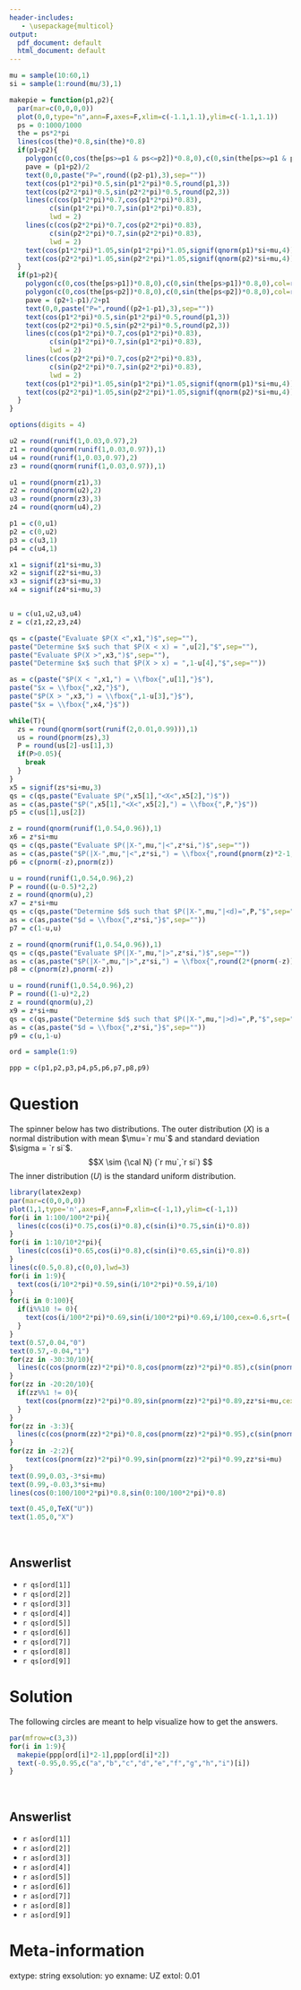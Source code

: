 ```yaml
---
header-includes:
   - \usepackage{multicol}
output:
  pdf_document: default
  html_document: default
---
```


```r
mu = sample(10:60,1)
si = sample(1:round(mu/3),1)

makepie = function(p1,p2){
  par(mar=c(0,0,0,0))
  plot(0,0,type="n",ann=F,axes=F,xlim=c(-1.1,1.1),ylim=c(-1.1,1.1))
  ps = 0:1000/1000
  the = ps*2*pi
  lines(cos(the)*0.8,sin(the)*0.8)
  if(p1<p2){
    polygon(c(0,cos(the[ps>=p1 & ps<=p2])*0.8,0),c(0,sin(the[ps>=p1 & ps<=p2])*0.8,0),col=rgb(0.4,0.4,0.4,0.4),lty=0)
    pave = (p1+p2)/2
    text(0,0,paste("P=",round((p2-p1),3),sep=""))
    text(cos(p1*2*pi)*0.5,sin(p1*2*pi)*0.5,round(p1,3))
    text(cos(p2*2*pi)*0.5,sin(p2*2*pi)*0.5,round(p2,3))
    lines(c(cos(p1*2*pi)*0.7,cos(p1*2*pi)*0.83),
          c(sin(p1*2*pi)*0.7,sin(p1*2*pi)*0.83),
          lwd = 2)
    lines(c(cos(p2*2*pi)*0.7,cos(p2*2*pi)*0.83),
          c(sin(p2*2*pi)*0.7,sin(p2*2*pi)*0.83),
          lwd = 2)
    text(cos(p1*2*pi)*1.05,sin(p1*2*pi)*1.05,signif(qnorm(p1)*si+mu,4))
    text(cos(p2*2*pi)*1.05,sin(p2*2*pi)*1.05,signif(qnorm(p2)*si+mu,4))
  }
  if(p1>p2){
    polygon(c(0,cos(the[ps>p1])*0.8,0),c(0,sin(the[ps>p1])*0.8,0),col=rgb(0.4,0.4,0.4,0.4),lty=0)
    polygon(c(0,cos(the[ps<p2])*0.8,0),c(0,sin(the[ps<p2])*0.8,0),col=rgb(0.4,0.4,0.4,0.4),lty=0)
    pave = (p2+1-p1)/2+p1
    text(0,0,paste("P=",round((p2+1-p1),3),sep=""))
    text(cos(p1*2*pi)*0.5,sin(p1*2*pi)*0.5,round(p1,3))
    text(cos(p2*2*pi)*0.5,sin(p2*2*pi)*0.5,round(p2,3))
    lines(c(cos(p1*2*pi)*0.7,cos(p1*2*pi)*0.83),
          c(sin(p1*2*pi)*0.7,sin(p1*2*pi)*0.83),
          lwd = 2)
    lines(c(cos(p2*2*pi)*0.7,cos(p2*2*pi)*0.83),
          c(sin(p2*2*pi)*0.7,sin(p2*2*pi)*0.83),
          lwd = 2)
    text(cos(p1*2*pi)*1.05,sin(p1*2*pi)*1.05,signif(qnorm(p1)*si+mu,4))
    text(cos(p2*2*pi)*1.05,sin(p2*2*pi)*1.05,signif(qnorm(p2)*si+mu,4))
  }
}

options(digits = 4)

u2 = round(runif(1,0.03,0.97),2)
z1 = round(qnorm(runif(1,0.03,0.97)),1)
u4 = round(runif(1,0.03,0.97),2)
z3 = round(qnorm(runif(1,0.03,0.97)),1)

u1 = round(pnorm(z1),3)
z2 = round(qnorm(u2),2)
u3 = round(pnorm(z3),3)
z4 = round(qnorm(u4),2)

p1 = c(0,u1)
p2 = c(0,u2)
p3 = c(u3,1)
p4 = c(u4,1)

x1 = signif(z1*si+mu,3)
x2 = signif(z2*si+mu,3)
x3 = signif(z3*si+mu,3)
x4 = signif(z4*si+mu,3)


u = c(u1,u2,u3,u4)
z = c(z1,z2,z3,z4)

qs = c(paste("Evaluate $P(X <",x1,")$",sep=""),
paste("Determine $x$ such that $P(X < x) = ",u[2],"$",sep=""),
paste("Evaluate $P(X >",x3,")$",sep=""),
paste("Determine $x$ such that $P(X > x) = ",1-u[4],"$",sep=""))

as = c(paste("$P(X < ",x1,") = \\fbox{",u[1],"}$"),
paste("$x = \\fbox{",x2,"}$"),
paste("$P(X > ",x3,") = \\fbox{",1-u[3],"}$"),
paste("$x = \\fbox{",x4,"}$"))

while(T){
  zs = round(qnorm(sort(runif(2,0.01,0.99))),1)
  us = round(pnorm(zs),3)
  P = round(us[2]-us[1],3)
  if(P>0.05){
    break
  }
}
x5 = signif(zs*si+mu,3)
qs = c(qs,paste("Evaluate $P(",x5[1],"<X<",x5[2],")$"))
as = c(as,paste("$P(",x5[1],"<X<",x5[2],") = \\fbox{",P,"}$"))
p5 = c(us[1],us[2])

z = round(qnorm(runif(1,0.54,0.96)),1)
x6 = z*si+mu
qs = c(qs,paste("Evaluate $P(|X-",mu,"|<",z*si,")$",sep=""))
as = c(as,paste("$P(|X-",mu,"|<",z*si,") = \\fbox{",round(pnorm(z)*2-1,3),"}$",sep=""))
p6 = c(pnorm(-z),pnorm(z))

u = round(runif(1,0.54,0.96),2)
P = round((u-0.5)*2,2)
z = round(qnorm(u),2)
x7 = z*si+mu
qs = c(qs,paste("Determine $d$ such that $P(|X-",mu,"|<d)=",P,"$",sep=""))
as = c(as,paste("$d = \\fbox{",z*si,"}$",sep=""))
p7 = c(1-u,u)

z = round(qnorm(runif(1,0.54,0.96)),1)
qs = c(qs,paste("Evaluate $P(|X-",mu,"|>",z*si,")$",sep=""))
as = c(as,paste("$P(|X-",mu,"|>",z*si,") = \\fbox{",round(2*(pnorm(-z)),3),"}$",sep=""))
p8 = c(pnorm(z),pnorm(-z))

u = round(runif(1,0.54,0.96),2)
P = round((1-u)*2,2)
z = round(qnorm(u),2)
x9 = z*si+mu
qs = c(qs,paste("Determine $d$ such that $P(|X-",mu,"|>d)=",P,"$",sep=""))
as = c(as,paste("$d = \\fbox{",z*si,"}$",sep=""))
p9 = c(u,1-u)

ord = sample(1:9)

ppp = c(p1,p2,p3,p4,p5,p6,p7,p8,p9)
```

Question
========

The spinner below has two distributions. The outer distribution ($X$) is a normal distribution with mean $\mu=`r mu`$ and standard deviation $\sigma = `r si`$. $$X \sim {\cal N} (`r mu`,`r si`) $$ The inner distribution ($U$) is the standard uniform distribution.

```r
library(latex2exp)
par(mar=c(0,0,0,0))
plot(1,1,type='n',axes=F,ann=F,xlim=c(-1,1),ylim=c(-1,1))
for(i in 1:100/100*2*pi){
  lines(c(cos(i)*0.75,cos(i)*0.8),c(sin(i)*0.75,sin(i)*0.8))
}
for(i in 1:10/10*2*pi){
  lines(c(cos(i)*0.65,cos(i)*0.8),c(sin(i)*0.65,sin(i)*0.8))
}
lines(c(0.5,0.8),c(0,0),lwd=3)
for(i in 1:9){
  text(cos(i/10*2*pi)*0.59,sin(i/10*2*pi)*0.59,i/10)
}
for(i in 0:100){
  if(i%%10 != 0){
    text(cos(i/100*2*pi)*0.69,sin(i/100*2*pi)*0.69,i/100,cex=0.6,srt=((i/100*360)+90)%%180-90)
  }
}
text(0.57,0.04,"0")
text(0.57,-0.04,"1")
for(zz in -30:30/10){
  lines(c(cos(pnorm(zz)*2*pi)*0.8,cos(pnorm(zz)*2*pi)*0.85),c(sin(pnorm(zz)*2*pi)*0.8,sin(pnorm(zz)*2*pi)*0.85))
}
for(zz in -20:20/10){
  if(zz%%1 != 0){
    text(cos(pnorm(zz)*2*pi)*0.89,sin(pnorm(zz)*2*pi)*0.89,zz*si+mu,cex = 0.6)
  }
}
for(zz in -3:3){
  lines(c(cos(pnorm(zz)*2*pi)*0.8,cos(pnorm(zz)*2*pi)*0.95),c(sin(pnorm(zz)*2*pi)*0.8,sin(pnorm(zz)*2*pi)*0.95),lwd=2)
}
for(zz in -2:2){
    text(cos(pnorm(zz)*2*pi)*0.99,sin(pnorm(zz)*2*pi)*0.99,zz*si+mu)
}
text(0.99,0.03,-3*si+mu)
text(0.99,-0.03,3*si+mu)
lines(cos(0:100/100*2*pi)*0.8,sin(0:100/100*2*pi)*0.8)

text(0.45,0,TeX("U"))
text(1.05,0,"X")
```
\

\vspace{-20pt}

Answerlist
--------
* `r qs[ord[1]]`
* `r qs[ord[2]]`
* `r qs[ord[3]]`
* `r qs[ord[4]]`
* `r qs[ord[5]]`
* `r qs[ord[6]]`
* `r qs[ord[7]]`
* `r qs[ord[8]]`
* `r qs[ord[9]]`


Solution
========

The following circles are meant to help visualize how to get the answers.

```r
par(mfrow=c(3,3))
for(i in 1:9){
  makepie(ppp[ord[i]*2-1],ppp[ord[i]*2])
  text(-0.95,0.95,c("a","b","c","d","e","f","g","h","i")[i])
}
```
\

Answerlist
-------
* `r as[ord[1]]`
* `r as[ord[2]]`
* `r as[ord[3]]`
* `r as[ord[4]]`
* `r as[ord[5]]`
* `r as[ord[6]]`
* `r as[ord[7]]`
* `r as[ord[8]]`
* `r as[ord[9]]`



Meta-information
============
extype: string
exsolution: yo
exname: UZ
extol: 0.01
